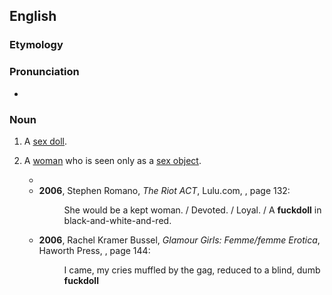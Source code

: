 ==English==

===Etymology===
{{compound|en|fuck|doll}}

===Pronunciation===
* {{audio|en|En-au-fuckdoll.ogg|Audio (AU)}}

===Noun===
{{en-noun}}

# {{lb|en|slang|vulgar}} A [[sex doll]].
# {{lb|en|slang|vulgar|derogatory}} A [[woman]] who is seen only as a [[sex object]].
#* {{quote-text|en|year=1999|author=Carol Benson & Alan Metz|title=The Madonna Companion|page=269|isbn=0825671949|passage=Cultural critics ask 'Is Madonna a glamorized '''fuckdoll''' or the queen of dramatic critique?'}}
#* '''2006''', Stephen Romano, ''The Riot ACT'', Lulu.com, {{ISBN|1847280307}}, page 132:
#*: She would be a kept woman. / Devoted. / Loyal. / A '''fuckdoll''' in black-and-white-and-red.
#* '''2006''', Rachel Kramer Bussel, ''Glamour Girls: Femme/femme Erotica'', Haworth Press, {{ISBN|1560235349}}, page 144:
#*: I came, my cries muffled by the gag, reduced to a blind, dumb '''fuckdoll'''